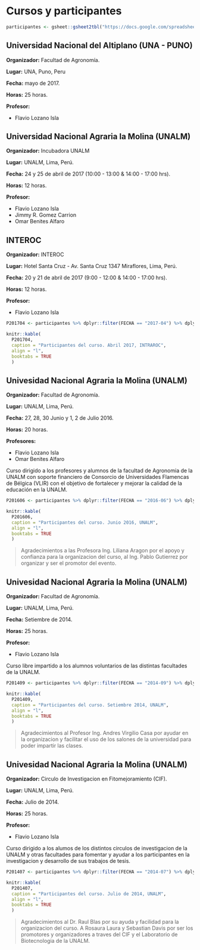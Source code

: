 # Cursos y participantes

```r

participantes <- gsheet::gsheet2tbl("https://docs.google.com/spreadsheets/d/1_IZDac1jyBHidA7nvYZ_0NDnnW4foQQTYEmbLt7Zmvs/edit#gid=2139887140")

```

## Universidad Nacional del Altiplano (UNA - PUNO)

**Organizador:** Facultad de Agronomía.

**Lugar:** UNA, Puno, Peru

**Fecha:** mayo de 2017.

**Horas:** 25 horas.

**Profesor:**

- Flavio Lozano Isla


## Universidad Nacional Agraria la Molina (UNALM) 

**Organizador:** Incubadora UNALM

**Lugar:** UNALM, Lima, Perú.

**Fecha:** 24 y 25 de abril de 2017 (10:00 - 13:00 & 14:00 - 17:00 hrs).

**Horas:** 12 horas.

**Profesor:**

- Flavio Lozano Isla
- Jimmy R. Gomez Carrion
- Omar Benites Alfaro

<!-- ### Registro de Participantes -->

<!-- ```{block2, type='rmdwarning',  echo = T} -->

<!-- A los participantes del curso de solicita escribir sus nombres y apellidos en MAYUSCULA. -->

<!-- > Gracias -->
<!-- ``` -->


<!-- ```{r registro} -->

<!-- shiny::HTML( -->

<!-- ' -->
<!-- <iframe src="https://docs.google.com/spreadsheets/d/1cMd1jwQICbKC_B8P-fZdTOyeBY3X84Jifw2XS1IWhFY/edit?usp=sharing" style="width: 100%; height: 450px" scrolling="no" marginwidth="0" marginheight="0" frameborder="0" vspace="0" hspace="0"></iframe> -->
<!-- '   -->

<!-- ) -->

<!-- ``` -->

## INTEROC 

**Organizador:** INTEROC

**Lugar:** Hotel Santa Cruz - Av. Santa Cruz 1347 Miraflores, Lima, Perú.

**Fecha:** 20 y 21 de abril de 2017 (9:00 - 12:00 & 14:00 - 17:00 hrs).

**Horas:** 12 horas.

**Profesor:**

- Flavio Lozano Isla

```r

P201704 <- participantes %>% dplyr::filter(FECHA == "2017-04") %>% dplyr::select(PARTICIPANTES, EMAIL)

knitr::kable(
  P201704,
  caption = "Participantes del curso. Abril 2017, INTRAROC",
  align = "l",
  booktabs = TRUE
  )

```


## Univesidad Nacional Agraria la Molina (UNALM)

**Organizador:** Facultad de Agronomía.

**Lugar:** UNALM, Lima, Perú.

**Fecha:** 27, 28, 30 Junio y 1, 2 de Julio 2016.

**Horas:** 20 horas.

**Profesores:**

- Flavio Lozano Isla
- Omar Benites Alfaro

Curso dirigido a los profesores y alumnos de la facultad de Agronomia de la UNALM con soporte financiero de Consorcio de Universidades Flamencas de Bélgica (VLIR)  con el objetivo de fortalecer y mejorar la calidad de la educación en la UNALM.

```r

P201606 <- participantes %>% dplyr::filter(FECHA == "2016-06") %>% dplyr::select(PARTICIPANTES, EMAIL)

knitr::kable(
  P201606,
  caption = "Participantes del curso. Junio 2016, UNALM",
  align = "l",
  booktabs = TRUE
  )

```

> Agradecimientos a las Profesora Ing. Liliana Aragon por el apoyo y confianza para la organizacion del curso, al Ing. Pablo Gutierrez por organizar y ser el promotor del evento. 



## Univesidad Nacional Agraria la Molina (UNALM)

**Organizador:** Facultad de Agronomía.

**Lugar:** UNALM, Lima, Perú.

**Fecha:** Setiembre de 2014.

**Horas:** 25 horas.

**Profesor:**

- Flavio Lozano Isla

Curso libre impartido a los alumnos voluntarios de las distintas facultades de la UNALM.

```r

P201409 <- participantes %>% dplyr::filter(FECHA == "2014-09") %>% dplyr::select(PARTICIPANTES, EMAIL)

knitr::kable(
  P201409,
  caption = "Participantes del curso. Setiembre 2014, UNALM",
  align = "l",
  booktabs = TRUE
  )

```

> Agradecimientos al Profesor Ing. Andres Virgilio Casa por ayudar en la organizacion y facilitar el uso de los salones de la universidad para poder impartir las clases.


## Univesidad Nacional Agraria la Molina (UNALM)

**Organizador:** Circulo de Investigacion en Fitomejoramiento (CIF).

**Lugar:** UNALM, Lima, Perú.

**Fecha:** Julio de 2014.

**Horas:** 25 horas.

**Profesor:**

- Flavio Lozano Isla

Curso dirigido a los alumos de los distintos circulos de investigacion de la UNALM y otras facultades para fomentar y ayudar a los participantes en la investigacion y desarrollo de sus trabajos de tesis.


```r

P201407 <- participantes %>% dplyr::filter(FECHA == "2014-07") %>% dplyr::select(PARTICIPANTES, EMAIL)

knitr::kable(
  P201407,
  caption = "Participantes del curso. Julio de 2014, UNALM",
  align = "l",
  booktabs = TRUE
  )

```

> Agradecimientos al Dr. Raul Blas por su ayuda y facilidad para la organizacion del curso. A Rosaura Laura y Sebastian Davis por ser los promotores y organizadores a traves del CIF y el Laboratorio de Biotecnologia de la UNALM.
